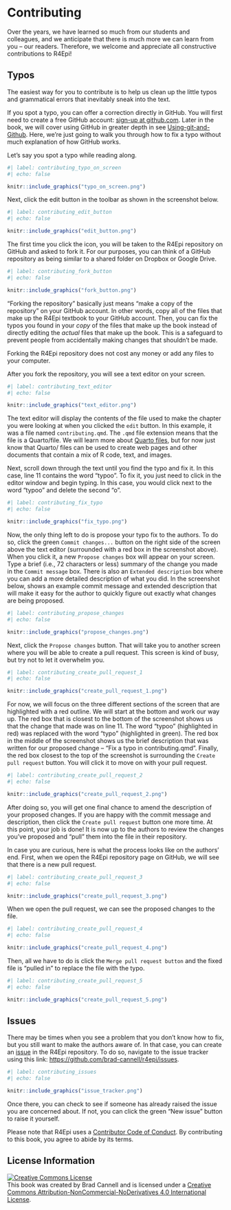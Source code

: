 # Contributing {.unnumbered}

Over the years, we have learned so much from our students and colleagues, and we anticipate that there is much more we can learn from you -- our readers. Therefore, we welcome and appreciate all constructive contributions to R4Epi!

## Typos {.unnumbered}

The easiest way for you to contribute is to help us clean up the little typos and grammatical errors that inevitably sneak into the text. 

If you spot a typo, you can offer a correction directly in GitHub. You will first need to create a free GitHub account: [sign-up at github.com](https://github.com/join). Later in the book, we will cover using GitHub in greater depth in see [Using-git-and-Github](chapters/using_git_github/using_git_github.qmd). Here, we're just going to walk you through how to fix a typo without much explanation of how GitHub works.

Let's say you spot a typo while reading along.

```r
#| label: contributing_typo_on_screen
#| echo: false

knitr::include_graphics("typo_on_screen.png")
```

Next, click the edit button in the toolbar as shown in the screenshot below.

```r
#| label: contributing_edit_button
#| echo: false

knitr::include_graphics("edit_button.png")
```

The first time you click the icon, you will be taken to the R4Epi repository on GitHub and asked to fork it. For our purposes, you can think of a GitHub repository as being similar to a shared folder on Dropbox or Google Drive.

```r
#| label: contributing_fork_button
#| echo: false

knitr::include_graphics("fork_button.png")
```

"Forking the repository" basically just means "make a copy of the repository" on your GitHub account. In other words, copy all of the files that make up the R4Epi textbook to your GitHub account. Then, you can fix the typos you found in your _copy_ of the files that make up the book instead of directly editing the _actual_ files that make up the book. This is a safeguard to prevent people from accidentally making changes that shouldn't be made. 

::: callout-note
Forking the R4Epi repository does not cost any money or add any files to your computer.
:::

After you fork the repository, you will see a text editor on your screen.

```r
#| label: contributing_text_editor
#| echo: false

knitr::include_graphics("text_editor.png")
```

The text editor will display the contents of the file used to make the chapter you were looking at when you clicked the `edit` button. In this example, it was a file named `contributing.qmd`. The `.qmd` file extension means that the file is a Quarto/file. We will learn more about [Quarto files](../chapters/quarto_files/quarto_files.qmd), but for now just know that Quarto/ files can be used to create web pages and other documents that contain a mix of R code, text, and images.

Next, scroll down through the text until you find the typo and fix it. In this case, line 11 contains the word "typoo". To fix it, you just need to click in the editor window and begin typing. In this case, you would click next to the word "typoo" and delete the second "o".

```r
#| label: contributing_fix_typo
#| echo: false

knitr::include_graphics("fix_typo.png")
```

Now, the only thing left to do is propose your typo fix to the authors. To do so, click the green `Commit changes...` button on the right side of the screen above the text editor (surrounded with a red box in the screenshot above). When you click it, a new `Propose changes` box will appear on your screen. Type a brief (i.e., 72 characters or less) summary of the change you made in the `Commit message` box. There is also an `Extended description` box where you can add a more detailed description of what you did. In the screenshot below, shows an example commit message and extended description that will make it easy for the author to quickly figure out exactly what changes are being proposed.

```r
#| label: contributing_propose_changes
#| echo: false

knitr::include_graphics("propose_changes.png")
```

Next, click the `Propose changes` button. That will take you to another screen where you will be able to create a pull request. This screen is kind of busy, but try not to let it overwhelm you. 

```r
#| label: contributing_create_pull_request_1
#| echo: false

knitr::include_graphics("create_pull_request_1.png")
```

For now, we will focus on the three different sections of the screen that are highlighted with a red outline. We will start at the bottom and work our way up. The red box that is closest to the bottom of the screenshot shows us that the change that made was on line 11. The word "typoo" (highlighted in red) was replaced with the word "typo" (highlighted in green). The red box in the middle of the screenshot shows us the brief description that was written for our proposed change -- "Fix a typo in contributing.qmd". Finally, the red box closest to the top of the screenshot is surrounding the `Create pull request` button. You will click it to move on with your pull request. 

```r
#| label: contributing_create_pull_request_2
#| echo: false

knitr::include_graphics("create_pull_request_2.png")
```

After doing so, you will get one final chance to amend the description of your proposed changes. If you are happy with the commit message and description, then click the `Create pull request` button one more time. At this point, your job is done! It is now up to the authors to review the changes you've proposed and "pull" them into the file in their repository.

In case you are curious, here is what the process looks like on the authors' end. First, when we open the R4Epi repository page on GitHub, we will see that there is a new pull request. 

```r
#| label: contributing_create_pull_request_3
#| echo: false

knitr::include_graphics("create_pull_request_3.png")
```

When we open the pull request, we can see the proposed changes to the file.

```r
#| label: contributing_create_pull_request_4
#| echo: false

knitr::include_graphics("create_pull_request_4.png")
```

Then, all we have to do is click the `Merge pull request button` and the fixed file is "pulled in" to replace the file with the typo. 

```r
#| label: contributing_create_pull_request_5
#| echo: false

knitr::include_graphics("create_pull_request_5.png")
```

## Issues {.unnumbered}

There may be times when you see a problem that you don't know how to fix, but you still want to make the authors aware of. In that case, you can create an [issue](../appendices/glossary.qmd#glossary-issue) in the R4Epi repository. To do so, navigate to the issue tracker using this link: <https://github.com/brad-cannell/r4epi/issues>. 

```r
#| label: contributing_issues
#| echo: false

knitr::include_graphics("issue_tracker.png")
```

Once there, you can check to see if someone has already raised the issue you are concerned about. If not, you can click the green "New issue" button to raise it yourself.

Please note that R4Epi uses a [Contributor Code of Conduct](https://contributor-covenant.org/version/2/0/CODE_OF_CONDUCT.html). By contributing to this book, you agree to abide by its terms.

## License Information {.unnumbered}

<a rel="license" href="http://creativecommons.org/licenses/by-nc-nd/4.0/"><img alt="Creative Commons License" style="border-width:0" src="https://i.creativecommons.org/l/by-nc-nd/4.0/88x31.png" /></a><br />This book was created by Brad Cannell and is licensed under a <a rel="license" href="http://creativecommons.org/licenses/by-nc-nd/4.0/">Creative Commons Attribution-NonCommercial-NoDerivatives 4.0 International License</a>.
